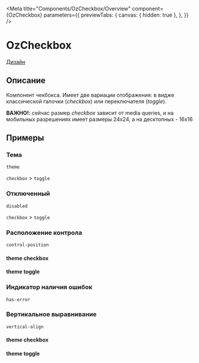 
<Meta title="Components/OzCheckbox/Overview"
      component={OzCheckbox}
      parameters={{
        previewTabs: {
          canvas: { hidden: true },
        },
      }}
/>

# OzCheckbox

[Дизайн](https://www.figma.com/file/F7liVaQiHzkojA2NM1ztIJ/02.-Core---UI-Components?node-id=4235%3A7659)

## Описание

Компонент чекбокса. Имеет две вариации отображения: в видже классической галочки (_checkbox_) или переключателя (_toggle_).

**ВАЖНО!**: сейчас размер _checkbox_ зависит от media queries, и на мобильных разрешениях имеет размеры 24х24, а на десктопных - 16х16

## Примеры

### Тема

`theme`

`checkbox` > `toggle`

<Canvas>
  <Story id="components-ozcheckbox-stories--checkbox"/>
  <Story id="components-ozcheckbox-stories--toggle"/>
</Canvas>

### Отключенный

`disabled`

`checkbox` > `toggle`

<Canvas>
  <Story id="components-ozcheckbox-stories--checkbox-disabled"/>
  <Story id="components-ozcheckbox-stories--toggle-disabled"/>
</Canvas>

### Расположение контрола

`control-position`

#### theme checkbox

<Canvas>
  <Story id="components-ozcheckbox-stories--checkbox-control-position-left"/>
  <Story id="components-ozcheckbox-stories--checkbox-control-position-right"/>
</Canvas>

#### theme toggle

<Canvas>
  <Story id="components-ozcheckbox-stories--toggle-control-position-left"/>
  <Story id="components-ozcheckbox-stories--toggle-control-position-right"/>
</Canvas>

### Индикатор наличия ошибок

`has-error`

<Canvas>
  <Story id="components-ozcheckbox-stories--checkbox-has-error"/>
  <Story id="components-ozcheckbox-stories--toggle-has-error"/>
</Canvas>

### Вертикальное выравнивание

`vertical-align`

#### theme checkbox

<Canvas>
  <Story id="components-ozcheckbox-stories--checkbox-label-vertical-align-start"/>
  <Story id="components-ozcheckbox-stories--checkbox-label-vertical-align-end"/>
  <Story id="components-ozcheckbox-stories--checkbox-label-vertical-align-center"/>
</Canvas>

#### theme toggle

<Canvas>
  <Story id="components-ozcheckbox-stories--toggle-label-vertical-align-start"/>
  <Story id="components-ozcheckbox-stories--toggle-label-vertical-align-end"/>
  <Story id="components-ozcheckbox-stories--toggle-label-vertical-align-center"/>
</Canvas>
